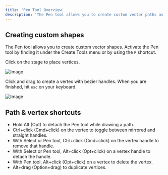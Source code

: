 ```yaml
---
title: 'Pen Tool Overview'
description: 'The Pen tool allows you to create custom vector paths as well as add additional vertices to your procedural paths. Learn more about the Pen tool by either watching the video or reading more below.'
---
```



<YouTube id="dE1OEaaX5dw" />

## Creating custom shapes 

The Pen tool allows you to create custom vector shapes. Activate the Pen tool by finding it under the Create Tools menu or by using the `P` shortcut.

Click on the stage to place vertices.

![Image](https://ucarecdn.com/002e077c-325d-4572-b57e-5e0b04a65340/)

Click and drag to create a vertex with bezier handles. When you are finished, hit `esc` on your keyboard.

![Image](https://ucarecdn.com/b102bd74-37f6-4093-97fa-312f53c2e35e/)

## Path & vertex shortcuts 

- Hold Alt (Opt) to detach the Pen tool while drawing a path.
- Ctrl+click (Cmd+click) on the vertex to toggle between mirrored and straight handles.
- With Select or Pen tool, Ctrl+click (Cmd+click) on the vertex handle to remove that handle.
- With Select or Pen tool, Alt+click (Opt+click) on a vertex handle to detach the handle.
- With Pen tool, Alt+click (Opt+click) on a vertex to delete the vertex.
- Alt+drag (Option+drag) to duplicate vertices.